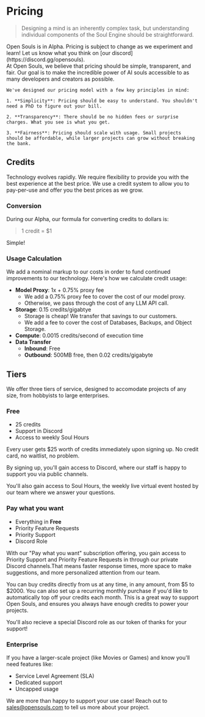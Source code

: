 
# Pricing

> Designing a mind is an inherently complex task, but understanding individual components of the Soul Engine should be straightforward.

<Callout type="warning" emoji="⚠️">
  Open Souls is in Alpha. Pricing is subject to change as we experiment and learn! Let us know what you think on [our discord](https://discord.gg/opensouls).
</Callout>

<div className="flex flex-col-reverse lg:flex-row items-center justify-between mt-8">
  <div>
    At Open Souls, we believe that pricing should be simple, transparent, and fair. Our goal is to make the incredible power of AI souls accessible to as many developers and creators as possible.

    We've designed our pricing model with a few key principles in mind:

    1. **Simplicity**: Pricing should be easy to understand. You shouldn't need a PhD to figure out your bill. 

    2. **Transparency**: There should be no hidden fees or surprise charges. What you see is what you get.

    3. **Fairness**: Pricing should scale with usage. Small projects should be affordable, while larger projects can grow without breaking the bank.
  </div>
</div>

## Credits 
Technology evolves rapidly. We require flexibility to provide you with the best experience at the best price. We use a credit system to allow you to pay-per-use and offer you the best prices as we grow. 

### Conversion
During our Alpha, our formula for converting credits to dollars is:
> 1 credit = $1

Simple!

### Usage Calculation
We add a nominal markup to our costs in order to fund continued improvements to our technology. Here's how we calculate credit usage:

- **Model Proxy**: 1x + 0.75% proxy fee
  - We add a 0.75% proxy fee to cover the cost of our model proxy.
  - Otherwise, we pass through the cost of any LLM API call.
- **Storage**: 0.15 credits/gigabtye
  - Storage is cheap! We transfer that savings to our customers.
  - We add a fee to cover the cost of Databases, Backups, and Object Storage.
- **Compute**: 0.0015 credits/second of execution time
- **Data Transfer**
  - **Inbound**: Free
  - **Outbound**: 500MB free, then 0.02 credits/gigabyte 

## Tiers
We offer three tiers of service, designed to accomodate projects of any size, from hobbyists to large enterprises. 

### Free
- 25 credits
- Support in Discord
- Access to weekly Soul Hours

Every user gets $25 worth of credits immediately upon signing up. No credit card, no waitlist, no problem.

By signing up, you'll gain access to Discord, where our staff is happy to support you via public channels.

You'll also gain access to Soul Hours, the weekly live virtual event hosted by our team where we answer your questions.

### Pay what you want
- Everything in **Free**
- Priority Feature Requests
- Priority Support
- Discord Role

With our "Pay what you want" subscription offering, you gain access to Priority Support and Priority Feature Requests in through our private Discord channels.That means faster response times, more space to make suggestions, and more personalized attention from our team.

You can buy credits directly from us at any time, in any amount, from $5 to $2000. You can also set up a recurring monthly purchase if you'd like to automatically top off your credits each month. This is a great way to support Open Souls, and ensures you always have enough credits to power your projects.

You'll also recieve a special Discord role as our token of thanks for your support!

### Enterprise
If you have a larger-scale project (like Movies or Games) and know you'll need features like:

- Service Level Agreement (SLA)
- Dedicated support
- Uncapped usage

We are more than happy to support your use case! Reach out to [sales@opensouls.com](mailto:sales@opensouls.com) to tell us more about your project.

